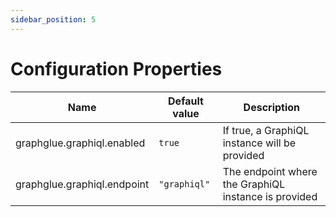 ```yaml
---
sidebar_position: 5
---
```


# Configuration Properties

|Name|Default value|Description|
|--|--|--|
|graphglue.graphiql.enabled|`true`|If true, a GraphiQL instance will be provided|
|graphglue.graphiql.endpoint|`"graphiql"`|The endpoint where the GraphiQL instance is provided|
